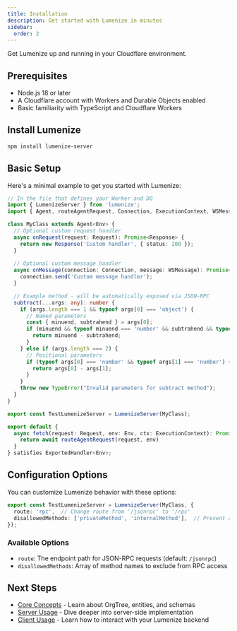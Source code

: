 ```yaml
---
title: Installation
description: Get started with Lumenize in minutes
sidebar:
  order: 2
---
```


Get Lumenize up and running in your Cloudflare environment.

## Prerequisites

- Node.js 18 or later
- A Cloudflare account with Workers and Durable Objects enabled
- Basic familiarity with TypeScript and Cloudflare Workers

## Install Lumenize

```bash
npm install lumenize-server
```

## Basic Setup

Here's a minimal example to get you started with Lumenize:

```typescript
// In the file that defines your Worker and DO
import { LumenizeServer } from 'lumenize';
import { Agent, routeAgentRequest, Connection, ExecutionContext, WSMessage } from 'agents';

class MyClass extends Agent<Env> {
  // Optional custom request handler
  async onRequest(request: Request): Promise<Response> {
    return new Response('Custom handler', { status: 200 });
  }
  
  // Optional custom message handler
  async onMessage(connection: Connection, message: WSMessage): Promise<void> {
    connection.send('Custom message handler');
  }

  // Example method - will be automatically exposed via JSON-RPC
  subtract(...args: any): number {
    if (args.length === 1 && typeof args[0] === 'object') {
      // Named parameters
      const { minuend, subtrahend } = args[0];
      if (minuend && typeof minuend === 'number' && subtrahend && typeof subtrahend === 'number') {
        return minuend - subtrahend;
      }
    } else if (args.length === 2) {
      // Positional parameters
      if (typeof args[0] === 'number' && typeof args[1] === 'number') {
        return args[0] - args[1];
      }
    }
    throw new TypeError("Invalid parameters for subtract method");
  }
}

export const TestLumenizeServer = LumenizeServer(MyClass);

export default {
  async fetch(request: Request, env: Env, ctx: ExecutionContext): Promise<Response> {
    return await routeAgentRequest(request, env)
  }
} satisfies ExportedHandler<Env>;
```

## Configuration Options

You can customize Lumenize behavior with these options:

```typescript
export const TestLumenizeServer = LumenizeServer(MyClass, {
  route: 'rpc',  // Change route from '/jsonrpc' to '/rpc'
  disallowedMethods: ['privateMethod', 'internalMethod'],  // Prevent access to specific methods
});
```

### Available Options

- `route`: The endpoint path for JSON-RPC requests (default: `/jsonrpc`)
- `disallowedMethods`: Array of method names to exclude from RPC access

## Next Steps

- [Core Concepts](/docs/concepts/overview) - Learn about OrgTree, entities, and schemas
- [Server Usage](/docs/usage/server) - Dive deeper into server-side implementation
- [Client Usage](/docs/usage/client) - Learn how to interact with your Lumenize backend
